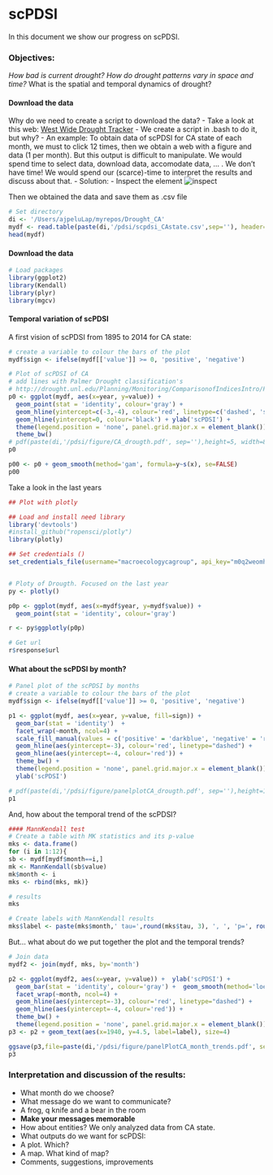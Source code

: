 scPDSI 
========================================================
In this document we show our progress on scPDSI.

### Objectives: 
*How bad is current drought? How do drought patterns vary in space and time?
*What is the spatial and temporal dynamics of drought?

#### Download the data 
Why do we need to create a script to download the data?
- Take a look at this web: [West Wide Drought Tracker](http://www.wrcc.dri.edu/wwdt/time)
- We create a script in .bash to do it, but why? 
- An example: To obtain data of scPDSI for CA state of each month, we must to click 12 times, then we obtain a web with a figure and data (1 per month). But this output is difficult to manipulate. We would spend time to select data, download data, accomodate data, ... . We don't have time! We would spend our (scarce)-time to interpret the results and discuss about that. 
- Solution:
- Inspect the element ![inspect](figure/inspect.png) 

Then we obtained the data and save them as .csv file 

```r
# Set directory 
di <- '/Users/ajpeluLap/myrepos/Drought_CA'
mydf <- read.table(paste(di,'/pdsi/scpdsi_CAstate.csv',sep=''), header=TRUE) 
head(mydf)
```


#### Download the data
```r
# Load packages 
library(ggplot2)
library(Kendall)
library(plyr)
library(mgcv)
```


#### Temporal variation of scPDSI
A first vision of scPDSI from 1895 to 2014 for CA state: 

```r
# create a variable to colour the bars of the plot 
mydf$sign <- ifelse(mydf[['value']] >= 0, 'positive', 'negative')

# Plot of scPDSI of CA 
# add lines with Palmer Drought classification's
# http://drought.unl.edu/Planning/Monitoring/ComparisonofIndicesIntro/PDSI.aspx
p0 <- ggplot(mydf, aes(x=year, y=value)) + 
  geom_point(stat = 'identity', colour='gray') + 
  geom_hline(yintercept=c(-3,-4), colour='red', linetype=c('dashed', 'solid')) +
  geom_hline(yintercept=0, colour='black') + ylab('scPDSI') +
  theme(legend.position = 'none', panel.grid.major.x = element_blank()) +
  theme_bw() 
# pdf(paste(di,'/pdsi/figure/CA_drougth.pdf', sep=''),height=5, width=8)
p0
```

```r
p00 <- p0 + geom_smooth(method='gam', formula=y~s(x), se=FALSE)
p00
```

Take a look in the last years 

``` r
## Plot with plotly 

## Load and install need library
library('devtools')
#install_github("ropensci/plotly")
library(plotly)

## Set credentials ()
set_credentials_file(username="macroecologycagroup", api_key="m0q2weomht")


# Ploty of Drougth. Focused on the last year
py <- plotly()

p0p <- ggplot(mydf, aes(x=mydf$year, y=mydf$value)) + 
  geom_point(stat = 'identity', colour='gray') 

r <- py$ggplotly(p0p)

# Get url 
r$response$url
```


#### What about the scPDSI by month? 
```r
# Panel plot of the scPDSI by months  
# create a variable to colour the bars of the plot 
mydf$sign <- ifelse(mydf[['value']] >= 0, 'positive', 'negative')

p1 <- ggplot(mydf, aes(x=year, y=value, fill=sign)) + 
  geom_bar(stat = 'identity')  + 
  facet_wrap(~month, ncol=4) + 
  scale_fill_manual(values = c('positive' = 'darkblue', 'negative' = 'red')) + 
  geom_hline(aes(yintercept=-3), colour='red', linetype="dashed") + 
  geom_hline(aes(yintercept=-4, colour='red')) +
  theme_bw() + 
  theme(legend.position = 'none', panel.grid.major.x = element_blank()) + 
  ylab('scPDSI')

# pdf(paste(di,'/pdsi/figure/panelplotCA_drougth.pdf', sep=''),height=10, width=9)
p1 
``` 

And, how about the temporal trend of the scPDSI? 
```r
#### MannKendall test 
# Create a table with MK statistics and its p-value 
mks <- data.frame()
for (i in 1:12){
sb <- mydf[mydf$month==i,]
mk <- MannKendall(sb$value)
mk$month <- i 
mks <- rbind(mks, mk)}

# results 
mks 

# Create labels with MannKendall results 
mks$label <- paste(mks$month,' tau=',round(mks$tau, 3), ', ', 'p=', round(mks$sl,4), sep='')
``` 

But... what about do we put together the plot and the temporal trends?  

```r
# Join data 
mydf2 <- join(mydf, mks, by='month')
```

```r
p2 <- ggplot(mydf2, aes(x=year, y=value)) +  ylab('scPDSI') +
  geom_bar(stat = 'identity', colour='gray') +  geom_smooth(method='loess') + 
  facet_wrap(~month, ncol=4) + 
  geom_hline(aes(yintercept=-3), colour='red', linetype="dashed") + 
  geom_hline(aes(yintercept=-4, colour='red')) +
  theme_bw() +
  theme(legend.position = 'none', panel.grid.major.x = element_blank()) 
p3 <- p2 + geom_text(aes(x=1940, y=4.5, label=label), size=4)

ggsave(p3,file=paste(di,'/pdsi/figure/panelPlotCA_month_trends.pdf', sep=''),height=10, width=9)
p3

```
 
### Interpretation and discussion of the results:
* What month do we choose? 
* What message do we want to communicate?
 * A frog, q knife and a bear in the room 
 * __Make your messages memorable__ 
* How about entities? We only analyzed data from CA state.
* What outputs do we want for scPDSI: 
 * A plot. Which? 
 * A map. What kind of map? 
* Comments, suggestions, improvements 